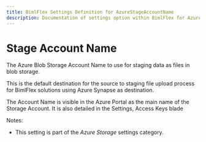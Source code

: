 ---
title: BimlFlex Settings Definition for AzureStageAccountName
description: Documentation of settings option within BimlFlex for AzureStageAccountName
---
<head>
  <meta name="varigenceProduct" content="BimlFlex"></meta>
  <meta name="varigenceArticleType" content="Reference"></meta>
</head>


# Stage Account Name

The Azure Blob Storage Account Name to use for staging data as files in blob storage.

This is the default destination for the source to staging file upload process for BimlFlex solutions using Azure Synapse as destination.

The Account Name is visible in the Azure Portal as the main name of the Storage Account. It is also detailed in the Settings, Access Keys blade

Notes:

* This setting is part of the *Azure Storage* settings category.

